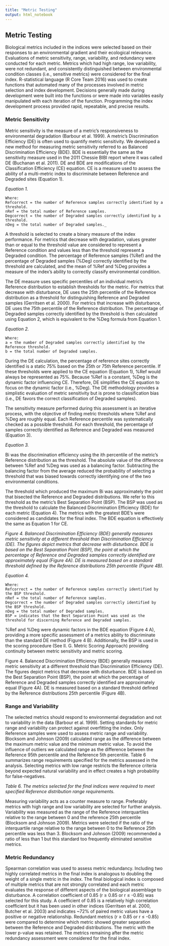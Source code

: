 ```yaml
---
title: "Metric Testing"
output: html_notebook
---
```


## Metric Testing

Biological metrics included in the indices were selected based on their responses to an environmental gradient and their ecological relevance. Evaluations of metric sensitivity, range, variability, and redundancy were conducted for each metric. Metrics which had high range, low variability, were not redundant, and consistently distinguished between environmental condition classes (i.e., sensitive metrics) were considered for the final index. R-statistical language (R Core Team 2016) was used to create functions that automated many of the processes involved in metric selection and index development. Decisions generally made during development were built into the functions or were made into variables easily manipulated with each iteration of the function. Programming the index development process provided rapid, repeatable, and precise results.

### Metric Sensitivity

Metric sensitivity is the measure of a metric’s responsiveness to environmental degradation (Barbour et al. 1999). A metric’s Discrimination Efficiency (DE) is often used to quantify metric sensitivity. We developed a new method for measuring metric sensitivity referred to as Balanced Discrimination Efficiency (BDE). BDE is essentially the same as the sensitivity measure used in the 2011 Chessie BIBI report where it was called DE (Buchanan et al. 2011).
DE and BDE are modifications of the Classification Efficiency (CE) equation. CE is a measure used to assess the ability of a multi-metric index to discriminate between Reference and Degraded sites (Equation 1).

_Equation 1._

    Where:
    Refcorrect = the number of Reference samples correctly identified by a threshold.
    nRef = the total number of Reference samples.
    Degcorrect = the number of Degraded samples correctly identified by a threshold.
    nDeg = the total number of Degraded samples._

A threshold is selected to create a binary measure of the index performance. For metrics that decrease with degradation, values greater than or equal to the threshold value are considered to represent a Reference condition and values less than the threshold represent a Degraded condition. The percentage of Reference samples (%Ref) and the percentage of Degraded samples (%Deg) correctly identified by the threshold are calculated, and the mean of %Ref and %Deg provides a measure of the index’s ability to correctly classify environmental condition.

The DE measure uses specific percentiles of an individual metric’s Reference distribution to establish thresholds for the metric. For metrics that decrease with disturbance, DE uses the 25th percentile of the Reference distribution as a threshold for distinguishing Reference and Degraded samples (Gerritsen et al. 2000). For metrics that increase with disturbance, DE uses the 75th percentile of the Reference distribution. The percentage of Degraded samples correctly identified by the threshold is then calculated using Equation 2, which is equivalent to the %Deg formula from Equation 1.

_Equation 2._

    Where:
    a = the number of Degraded samples correctly identified by the Reference threshold.
    b = the total number of Degraded samples.

During the DE calculation, the percentage of reference sites correctly identified is a static 75% based on the 25th or 75th Reference percentile. If these thresholds were applied to the CE equation (Equation 1), %Ref would always be represented as 75%. Because %Ref is a constant, %Deg is the dynamic factor influencing CE. Therefore, DE simplifies the CE equation to focus on the dynamic factor (i.e., %Deg). The DE methodology provides a simplistic evaluation of metric sensitivity but is prone to classification bias (i.e., DE favors the correct classification of Degraded samples).

The sensitivity measure performed during this assessment is an iterative process, with the objective of finding metric thresholds where %Ref and %Deg are roughly equal. Each Reference percentile was systematically checked as a possible threshold. For each threshold, the percentage of samples correctly identified as Reference and Degraded was measured (Equation 3).

_Equation 3._

Bi was the discrimination efficiency using the ith percentile of the metric’s Reference distribution as the threshold. The absolute value of the difference between %Ref and %Deg was used as a balancing factor. Subtracting the balancing factor from the average reduced the probability of selecting a threshold that was biased towards correctly identifying one of the two environmental conditions.

The threshold which produced the maximum Bi was approximately the point that bisected the Reference and Degraded distributions. We refer to this threshold as the metric’s Best Separation Point (BSP). The BSP was used as the threshold to calculate the Balanced Discrimination Efficiency (BDE) for each metric (Equation 4). The metrics with the greatest BDE’s were considered as candidates for the final index. The BDE equation is effectively the same as Equation 1 for CE.

_Figure 4. Balanced Discrimination Efficiency (BDE) generally measures metric sensitivity at a different threshold than Discrimination Efficiency (DE). The figures depict metrics that decrease with disturbance. BDE is based on the Best Separation Point (BSP), the point at which the percentage of Reference and Degraded samples correctly identified are approximately equal (Figure 4A). DE is measured based on a standard threshold defined by the Reference distributions 25th percentile (Figure 4B)._

_Equation 4._

    Where:
    Refcorrect = the number of Reference samples correctly identified by the BSP threshold.
    nRef = the total number of Reference samples.
    Degcorrect = the number of Degraded samples correctly identified by the BSP threshold.
    nDeg = the total number of Degraded samples.
    BSP = indicates that the Best Separation Point was used as the threshold for discerning Reference and Degraded samples.

%Ref and %Deg were dynamic factors in the BDE equation (Figure 4 A), providing a more specific assessment of a metrics ability to discriminate than the standard DE method (Figure 4 B). Additionally, the BSP is used in the scoring procedure (See II. G. Metric Scoring Approach) providing continuity between metric sensitivity and metric scoring.

Figure 4. Balanced Discrimination Efficiency (BDE) generally measures metric sensitivity at a different threshold than Discrimination Efficiency (DE). The figures depict metrics that decrease with disturbance. BDE is based on the Best Separation Point (BSP), the point at which the percentage of Reference and Degraded samples correctly identified are approximately equal (Figure 4A). DE is measured based on a standard threshold defined by the Reference distributions 25th percentile (Figure 4B).

### Range and Variability

The selected metrics should respond to environmental degradation and not to variability in the data (Barbour et al. 1999). Setting standards for metric range and variability can protect against overfitting the index. Only Reference samples were used to assess metric range and variability. Blocksom and Johnson (2009) calculated range as the difference between the maximum metric value and the minimum metric value. To avoid the influence of outliers we calculated range as the difference between the Reference 95th percentile and the Reference 5th percentile. Table 6 summarizes range requirements specified for the metrics assessed in the analysis. Selecting metrics with low range restricts the Reference criteria beyond expected natural variability and in effect creates a high probability for false-negatives.

_Table 6. The metrics selected for the final indices were required to meet specified Reference distribution range requirements._

Measuring variability acts as a counter measure to range. Preferably metrics with high range and low variability are selected for further analysis. Variability was measured as the range of the Reference interquartiles relative to the range between 0 and the reference 25th percentile (Blocksom and Johnson 2009). Metrics were selected if the ratio of the interquartile range relative to the range between 0 to the Reference 25th percentile was less than 3. Blocksom and Johnson (2009) recommended a ratio of less than 1 but this standard too frequently eliminated sensitive metrics.

### Metric Redundancy

Spearman correlation was used to assess metric redundancy. Including two highly correlated metrics in the final index is analogous to doubling the weight of a single metric in the index. The final biological index is composed of multiple metrics that are not strongly correlated and each metric evaluates the response of different aspects of the biological assemblage to disturbance. A correlation coefficient of 0.85 (r ≥ 0.85 or r ≤ -0.85) was selected for this study. A coefficient of 0.85 is a relatively high correlation coefficient but it has been used in other indices (Gerritsen et al. 2000, Butcher et al. 2003) and indicates ~72% of paired metric values have a positive or negative relationship. Redundant metrics (r ≥ 0.85 or r ≤ -0.85) were compared to determine which metric showed greater separation between the Reference and Degraded distributions. The metric with the lower p-value was retained. The metrics remaining after the metric redundancy assessment were considered for the final index.

